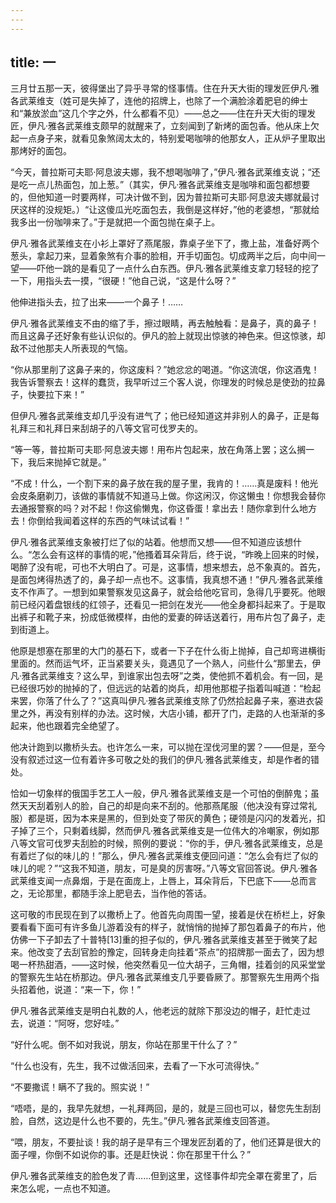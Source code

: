 ```yaml
---
---
---
```

title: 一
---



三月廿五那一天，彼得堡出了异乎寻常的怪事情。住在升天大街的理发匠伊凡·雅各武莱维支（姓可是失掉了，连他的招牌上，也除了一个满脸涂着肥皂的绅士和“兼放淤血”这几个字之外，什么都看不见）——总之——住在升天大街的理发匠，伊凡·雅各武莱维支颇早的就醒来了，立刻闻到了新烤的面包香。他从床上欠起一点身子来，就看见象煞阔太太的，特别爱喝咖啡的他那女人，正从炉子里取出那烤好的面包。

“今天，普拉斯可夫耶·阿息波夫娜，我不想喝咖啡了，”伊凡·雅各武莱维支说；“还是吃一点儿热面包，加上葱。”（其实，伊凡·雅各武莱维支是咖啡和面包都想要的，但他知道一时要两样，可决计做不到，因为普拉斯可夫耶·阿息波夫娜就最讨厌这样的没规矩。）“让这傻瓜光吃面包去，我倒是这样好，”他的老婆想，“那就给我多出一份咖啡来了。”于是就把一个面包抛在桌子上。

伊凡·雅各武莱维支在小衫上罩好了燕尾服，靠桌子坐下了，撒上盐，准备好两个葱头，拿起刀来，显着象煞有介事的脸相，开手切面包。切成两半之后，向中间一望——吓他一跳的是看见了一点什么白东西。伊凡·雅各武莱维支拿刀轻轻的挖了一下，用指头去一摸，“很硬！”他自己说，“这是什么呀？”

他伸进指头去，拉了出来——一个鼻子！……

伊凡·雅各武莱维支不由的缩了手，擦过眼睛，再去触触看：是鼻子，真的鼻子！而且这鼻子还好象有些认识似的。伊凡的脸上就现出惊骇的神色来。但这惊骇，却敌不过他那夫人所表现的气恼。

“你从那里削了这鼻子来的，你这废料？”她忿忿的喝道。“你这流氓，你这酒鬼！我告诉警察去！这样的蠢货，我早听过三个客人说，你理发的时候总是使劲的拉鼻子，快要拉下来！”

但伊凡·雅各武莱维支却几乎没有进气了；他已经知道这并非别人的鼻子，正是每礼拜三和礼拜日来刮胡子的八等文官可伐罗夫的。

“等一等，普拉斯可夫耶·阿息波夫娜！用布片包起来，放在角落上罢；这么搁一下，我后来抛掉它就是。”

“不成！什么，一个割下来的鼻子放在我的屋子里，我肯的！……真是废料！他光会皮条磨剃刀，该做的事情就不知道马上做。你这闲汉，你这懒虫！你想我会替你去通报警察的吗？对不起！你这偷懒鬼，你这昏蛋！拿出去！随你拿到什么地方去！你倒给我闻着这样的东西的气味试试看！”

伊凡·雅各武莱维支象被打烂了似的站着。他想而又想——但不知道应该想什么。“怎么会有这样的事情的呢，”他搔着耳朵背后，终于说，“昨晚上回来的时候，喝醉了没有呢，可也不大明白了。可是，这事情，想来想去，总不象真的。首先，是面包烤得热透了的，鼻子却一点也不。这事情，我真想不通！”伊凡·雅各武莱维支不作声了。一想到如果警察发见这鼻子，就会给他吃官司，急得几乎要死。他眼前已经闪着盘银线的红领子，还看见一把剑在发光——他全身都抖起来了。于是取出裤子和靴子来，扮成低微模样，由他的爱妻的碎话送着行，用布片包了鼻子，走到街道上。

他原是想塞在那里的大门的基石下，或者一下子在什么街上抛掉，自己却弯进横街里面的。然而运气坏，正当紧要关头，竟遇见了一个熟人，问些什么“那里去，伊凡·雅各武莱维支？这么早，到谁家出包去呀”之类，使他抓不着机会。有一回，是已经很巧妙的抛掉的了，但远远的站着的岗兵，却用他那棍子指着叫喊道：“检起来罢，你落了什么了？”这真叫伊凡·雅各武莱维支除了仍然拾起鼻子来，塞进衣袋里之外，再没有别样的办法。这时候，大店小铺，都开了门，走路的人也渐渐的多起来，他也跟着完全绝望了。

他决计跑到以撒桥头去。也许怎么一来，可以抛在涅伐河里的罢？——但是，至今没有叙述过这一位有着许多可敬之处的我们的伊凡·雅各武莱维支，却是作者的错处。

恰如一切象样的俄国手艺工人一般，伊凡·雅各武莱维支是一个可怕的倒醉鬼；虽然天天刮着别人的脸，自己的却是向来不刮的。他那燕尾服（他决没有穿过常礼服）都是斑，因为本来是黑的，但到处变了带灰的黄色；硬领是闪闪的发着光，扣子掉了三个，只剩着线脚，然而伊凡·雅各武莱维支是一位伟大的冷嘲家，例如那八等文官可伐罗夫刮脸的时候，照例的要说：“你的手，伊凡·雅各武莱维支，总是有着烂了似的味儿的！”那么，伊凡·雅各武莱维支便回问道：“怎么会有烂了似的味儿的呢？”“这我不知道，朋友，可是臭的厉害呀。”八等文官回答说。伊凡·雅各武莱维支闻一点鼻烟，于是在面庞上，上唇上，耳朵背后，下巴底下——总而言之，无论那里，都随手涂上肥皂去，当作他的答话。

这可敬的市民现在到了以撒桥上了。他首先向周围一望，接着是伏在桥栏上，好象要看看下面可有许多鱼儿游着没有的样子，就悄悄的抛掉了那包着鼻子的布片，他仿佛一下子卸去了十普特[13]重的担子似的，伊凡·雅各武莱维支甚至于微笑了起来。他改变了去刮官脸的豫定，回转身走向挂着“茶点”的招牌那一面去了，因为想喝一杯热甜酒，——这时候，他突然看见一位大胡子，三角帽，挂着剑的风采堂堂的警察先生站在桥那边。伊凡·雅各武莱维支几乎要昏厥了。那警察先生用两个指头招着他，说道：“来一下，你！”

伊凡·雅各武莱维支是明白礼数的人，他老远的就除下那没边的帽子，赶忙走过去，说道：“阿呀，您好哇。”

“好什么呢。倒不如对我说，朋友，你站在那里干什么了？”

“什么也没有，先生，我不过做活回来，去看了一下水可流得快。”

“不要撒谎！瞒不了我的。照实说！”

“唔唔，是的，我早先就想，一礼拜两回，是的，就是三回也可以，替您先生刮刮脸，自然，这边是什么也不要的，先生。”伊凡·雅各武莱维支回答道。

“喂，朋友，不要扯谈！我的胡子是早有三个理发匠刮着的了，他们还算是很大的面子哩，你倒不如说你的事。还是赶快说：你在那里干什么？”

伊凡·雅各武莱维支的脸色发了青……但到这里，这怪事件却完全罩在雾里了，后来怎么呢，一点也不知道。